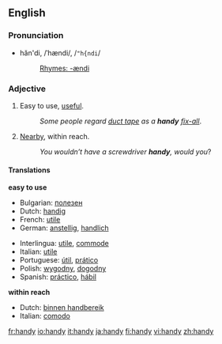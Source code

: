 {{see|Handy}}
==English==
===Pronunciation===
*hăn'di, /ˈhændi/, /<tt>"h{ndi</tt>/
*:[[Rhymes:English:-ændi|Rhymes: -ændi]]

===Adjective===
{{en-adj|handier|handiest}}
#Easy to use, [[useful]].
#:''Some people regard [[duct tape]] as a '''handy''' [[fix-all]]''.
#[[Nearby]], within reach.
#:''You wouldn’t have a screwdriver '''handy''', would you''?

====Translations====
'''easy to use'''
{{top}}
*Bulgarian: [[полезен]] {{m}}
*Dutch: [[handig]]
*French: [[utile]]
*German: [[anstellig]], [[handlich]]
{{mid}}
*Interlingua: [[utile]], [[commode]]
*Italian: [[utile]]
*Portuguese: [[útil]], [[prático]]
*Polish: [[wygodny]], [[dogodny]]
*Spanish: [[práctico]], [[hábil]]
{{bottom}}

'''within reach'''
{{top}}
*Dutch: [[binnen handbereik]]
*Italian: [[comodo]]
{{bottom}}

[[fr:handy]]
[[io:handy]]
[[it:handy]]
[[ja:handy]]
[[fi:handy]]
[[vi:handy]]
[[zh:handy]]